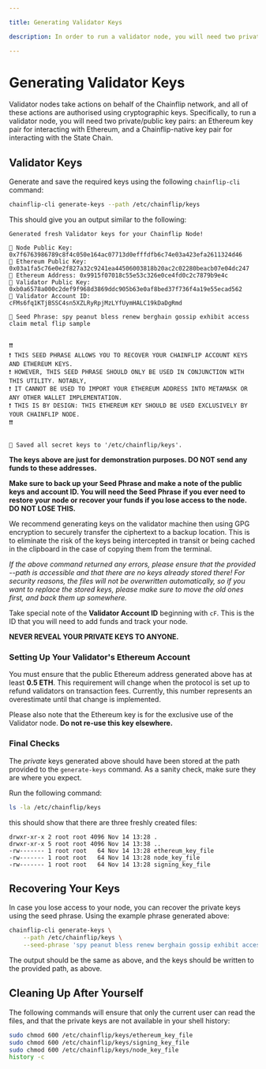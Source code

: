 ```yaml
---

title: Generating Validator Keys

description: In order to run a validator node, you will need two private/public key pairs. An Ethereum key pair for interacting with Ethereum, and a Chainflip-native key pair for interacting with the State Chain.

---
```



# Generating Validator Keys

Validator nodes take actions on behalf of the Chainflip network, and all of these actions are authorised using cryptographic keys. Specifically, to run a validator node, you will need two private/public key pairs: an Ethereum key pair for interacting with Ethereum, and a Chainflip-native key pair for interacting with the State Chain.

## Validator Keys

Generate and save the required keys using the following `chainflip-cli` command:

```bash copy
chainflip-cli generate-keys --path /etc/chainflip/keys
```

This should give you an output similar to the following:

```log
Generated fresh Validator keys for your Chainflip Node!
⁣
🔑 Node Public Key: 0x7f6763986789c8f4c050e164ac07713d0efffdfb6c74e03a423efa2611324d46
🔑 Ethereum Public Key: 0x03a1fa5c76e0e2f827a32c9241ea44506003818b20ac2c02280beacb07e04dc247
👤 Ethereum Address: 0x9915f07018c55e53c326e0ce4fd0c2c7879b9e4c
🔑 Validator Public Key: 0xb0a6578a000c2def9f968d3869ddc905b63e0af8bed37f736f4a19e55ecad562
👤 Validator Account ID: cFMs6fq1KTjBSSC4sn5XZLRyRpjMzLYfUymHALC19kDaDgRmd
⁣
🌱 Seed Phrase: spy peanut bless renew berghain gossip exhibit access claim metal flip sample
⁣
⁣
❗️❗️
❗️ THIS SEED PHRASE ALLOWS YOU TO RECOVER YOUR CHAINFLIP ACCOUNT KEYS AND ETHEREUM KEYS.
❗️ HOWEVER, THIS SEED PHRASE SHOULD ONLY BE USED IN CONJUNCTION WITH THIS UTILITY. NOTABLY,
❗️ IT CANNOT BE USED TO IMPORT YOUR ETHEREUM ADDRESS INTO METAMASK OR ANY OTHER WALLET IMPLEMENTATION.
❗️ THIS IS BY DESIGN: THIS ETHEREUM KEY SHOULD BE USED EXCLUSIVELY BY YOUR CHAINFLIP NODE.
❗️❗️
⁣
⁣
💾 Saved all secret keys to '/etc/chainflip/keys'.
```

<Callout type="error">**The keys above are just for demonstration purposes. DO NOT send any funds to these addresses.**</Callout>

**Make sure to back up your Seed Phrase and make a note of the public keys and account ID. You will need the Seed Phrase if you ever need to restore your node or recover your funds if you lose access to the node. DO NOT LOSE THIS.**

<Callout type="info">
We recommend generating keys on the validator machine then using GPG encryption to securely transfer the ciphertext to a backup location. This is to eliminate the risk of the keys being intercepted in transit or being cached in the clipboard in the case of copying them from the terminal.
</Callout>

*If the above command returned any errors, please ensure that the provided --path is accessible and that there are no keys already stored there! For security reasons, the files will not be overwritten automatically, so if you want to replace the stored keys, please make sure to move the old ones first, and back them up somewhere.*

Take special note of the **Validator Account ID** beginning with `cF`. This is the ID that you will need to add funds and track your node.

<Callout type="error">**NEVER REVEAL YOUR PRIVATE KEYS TO ANYONE.**</Callout>

### Setting Up Your Validator's Ethereum Account

You must ensure that the public Ethereum address generated above has at least **0.5 ETH**. This requirement will change when the protocol is set up to refund validators on transaction fees. Currently, this number represents an overestimate until that change is implemented.

<Callout type="warning">Please also note that the Ethereum key is for the exclusive use of the Validator node. **Do not re-use this key elsewhere.**</Callout>

### Final Checks

The *private* keys generated above should have been stored at the path provided to the `generate-keys` command. As a sanity check, make sure they are where you expect.

Run the following command:

```bash copy
ls -la /etc/chainflip/keys
```

this should show that there are three freshly created files:

```log
drwxr-xr-x 2 root root 4096 Nov 14 13:28 .
drwxr-xr-x 5 root root 4096 Nov 14 13:38 ..
-rw------- 1 root root   64 Nov 14 13:28 ethereum_key_file
-rw------- 1 root root   64 Nov 14 13:28 node_key_file
-rw------- 1 root root   64 Nov 14 13:28 signing_key_file
```

## Recovering Your Keys

In case you lose access to your node, you can recover the private keys using the seed phrase. Using the example phrase generated above:

```bash copy
chainflip-cli generate-keys \
    --path /etc/chainflip/keys \
    --seed-phrase 'spy peanut bless renew berghain gossip exhibit access claim metal flip sample'
```

The output should be the same as above, and the keys should be written to the provided path, as above.

## Cleaning Up After Yourself

The following commands will ensure that only the current user can read the files, and that the private keys are not available in your shell history:

```bash copy
sudo chmod 600 /etc/chainflip/keys/ethereum_key_file
sudo chmod 600 /etc/chainflip/keys/signing_key_file
sudo chmod 600 /etc/chainflip/keys/node_key_file
history -c
```
